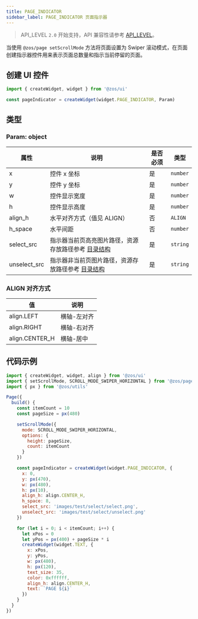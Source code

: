 ```yaml
---
title: PAGE_INDICATOR
sidebar_label: PAGE_INDICATOR 页面指示器
---
```


> API_LEVEL `2.0` 开始支持，API 兼容性请参考 [API_LEVEL](../../../../../guides/framework/device/compatibility.md)。

当使用 `@zos/page setScrollMode` 方法将页面设置为 Swiper 滚动模式，在页面创建指示器控件用来表示页面总数量和指示当前停留的页面。

## 创建 UI 控件

```js
import { createWidget, widget } from '@zos/ui'

const pageIndicator = createWidget(widget.PAGE_INDICATOR, Param)
```

## 类型

### Param: object

| 属性         | 说明                                                                                                           | 是否必须 | 类型     |
| ------------ | -------------------------------------------------------------------------------------------------------------- | -------- | -------- |
| x            | 控件 x 坐标                                                                                                    | 是       | `number` |
| y            | 控件 y 坐标                                                                                                    | 是       | `number` |
| w            | 控件显示宽度                                                                                                   | 是       | `number` |
| h            | 控件显示高度                                                                                                   | 是       | `number` |
| align_h      | 水平对齐方式（值见 ALIGN）                                                                                     | 否       | `ALIGN`  |
| h_space      | 水平间距                                                                                                       | 否       | `number` |
| select_src   | 指示器当前页高亮图片路径，资源存放路径参考 [目录结构](../../../../../guides/architecture/folder-structure.mdx) | 是       | `string` |
| unselect_src | 指示器非当前页图片路径，资源存放路径参考 [目录结构](../../../../../guides/architecture/folder-structure.mdx)   | 是       | `string` |

### ALIGN 对齐方式

| 值             | 说明        |
| -------------- | ----------- |
| align.LEFT     | 横轴-左对齐 |
| align.RIGHT    | 横轴-右对齐 |
| align.CENTER_H | 横轴-居中   |

## 代码示例

```js
import { createWidget, widget, align } from '@zos/ui'
import { setScrollMode, SCROLL_MODE_SWIPER_HORIZONTAL } from '@zos/page'
import { px } from '@zos/utils'

Page({
  build() {
    const itemCount = 10
    const pageSize = px(480)

    setScrollMode({
      mode: SCROLL_MODE_SWIPER_HORIZONTAL,
      options: {
        height: pageSize,
        count: itemCount
      }
    })

    const pageIndicator = createWidget(widget.PAGE_INDICATOR, {
      x: 0,
      y: px(470),
      w: px(480),
      h: px(10),
      align_h: align.CENTER_H,
      h_space: 8,
      select_src: 'images/test/select/select.png',
      unselect_src: 'images/test/select/unselect.png'
    })

    for (let i = 0; i < itemCount; i++) {
      let xPos = 0
      let yPos = px(400) + pageSize * i
      createWidget(widget.TEXT, {
        x: xPos,
        y: yPos,
        w: px(480),
        h: px(120),
        text_size: 35,
        color: 0xffffff,
        align_h: align.CENTER_H,
        text: `PAGE ${i}`
      })
    }
  }
})
```
